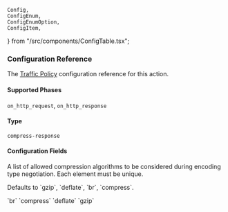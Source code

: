 	Config,
	ConfigEnum,
	ConfigEnumOption,
	ConfigItem,
} from "/src/components/ConfigTable.tsx";

### Configuration Reference

The [Traffic Policy](/traffic-policy/) configuration
reference for this action.

#### Supported Phases

`on_http_request`, `on_http_response`

#### Type

`compress-response`

#### Configuration Fields

<Config>
	<ConfigItem title="algorithms" type="array of strings">
		<p>
			A list of allowed compression algorithms to be considered during encoding
			type negotiation. Each element must be unique.
		</p>
		<p>Defaults to `gzip`, `deflate`, `br`, `compress`.</p>
		<ConfigEnum label="Supported algorithms">
			<ConfigEnumOption>`br`</ConfigEnumOption>
			<ConfigEnumOption>`compress`</ConfigEnumOption>
			<ConfigEnumOption>`deflate`</ConfigEnumOption>
			<ConfigEnumOption>`gzip`</ConfigEnumOption>
		</ConfigEnum>
	</ConfigItem>
</Config>
